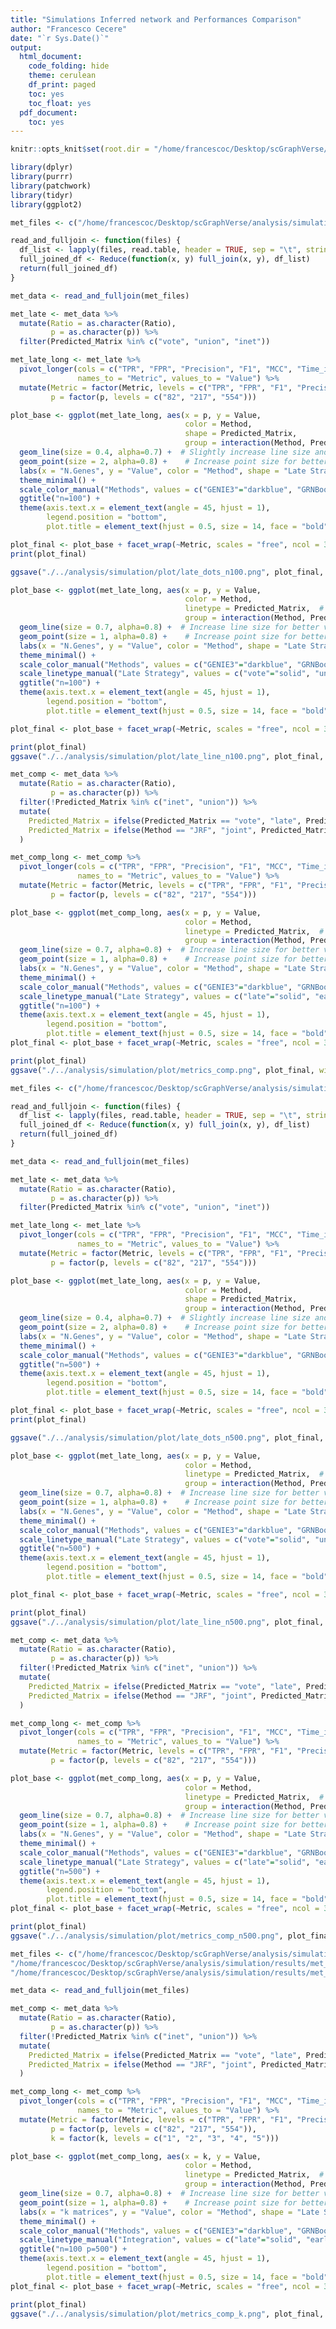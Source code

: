 ```yaml
---
title: "Simulations Inferred network and Performances Comparison"
author: "Francesco Cecere"
date: "`r Sys.Date()`"
output:
  html_document:
    code_folding: hide
    theme: cerulean
    df_print: paged
    toc: yes
    toc_float: yes
  pdf_document:
    toc: yes
---
```


```r
knitr::opts_knit$set(root.dir = "/home/francescoc/Desktop/scGraphVerse/analysis/simulation/results",message=FALSE, warning=FALSE)
```

```r
library(dplyr)
library(purrr)
library(patchwork)
library(tidyr)
library(ggplot2)
```


```r
met_files <- c("/home/francescoc/Desktop/scGraphVerse/analysis/simulation/results/met_n100_p100.txt", "/home/francescoc/Desktop/scGraphVerse/analysis/simulation/results/met_n100_p200.txt", "/home/francescoc/Desktop/scGraphVerse/analysis/simulation/results/met_n100_p500.txt")

read_and_fulljoin <- function(files) {
  df_list <- lapply(files, read.table, header = TRUE, sep = "\t", stringsAsFactors = FALSE)
  full_joined_df <- Reduce(function(x, y) full_join(x, y), df_list)
  return(full_joined_df)
}

met_data <- read_and_fulljoin(met_files)
```


```r
met_late <- met_data %>%
  mutate(Ratio = as.character(Ratio),
         p = as.character(p)) %>%
  filter(Predicted_Matrix %in% c("vote", "union", "inet"))

met_late_long <- met_late %>%
  pivot_longer(cols = c("TPR", "FPR", "Precision", "F1", "MCC", "Time_in_Minutes"), 
               names_to = "Metric", values_to = "Value") %>%
  mutate(Metric = factor(Metric, levels = c("TPR", "FPR", "F1", "Precision", "MCC", "Time_in_Minutes")),
         p = factor(p, levels = c("82", "217", "554")))

plot_base <- ggplot(met_late_long, aes(x = p, y = Value, 
                                       color = Method, 
                                       shape = Predicted_Matrix,
                                       group = interaction(Method, Predicted_Matrix))) +
  geom_line(size = 0.4, alpha=0.7) +  # Slightly increase line size and adjust transparency
  geom_point(size = 2, alpha=0.8) +    # Increase point size for better visibility
  labs(x = "N.Genes", y = "Value", color = "Method", shape = "Late Strategy") +
  theme_minimal() +
  scale_color_manual("Methods", values = c("GENIE3"="darkblue", "GRNBoost2"="forestgreen", "JRF"="purple")) +
  ggtitle("n=100") +
  theme(axis.text.x = element_text(angle = 45, hjust = 1),
        legend.position = "bottom",
        plot.title = element_text(hjust = 0.5, size = 14, face = "bold"))

plot_final <- plot_base + facet_wrap(~Metric, scales = "free", ncol = 3)
print(plot_final)

ggsave("./../analysis/simulation/plot/late_dots_n100.png", plot_final, width = 8, height = 5, dpi = 300, bg = "white")

plot_base <- ggplot(met_late_long, aes(x = p, y = Value, 
                                       color = Method, 
                                       linetype = Predicted_Matrix,  # Change to linetype
                                       group = interaction(Method, Predicted_Matrix))) +
  geom_line(size = 0.7, alpha=0.8) +  # Increase line size for better visibility
  geom_point(size = 1, alpha=0.8) +    # Increase point size for better visibility
  labs(x = "N.Genes", y = "Value", color = "Method", shape = "Late Strategy") +
  theme_minimal() +
  scale_color_manual("Methods", values = c("GENIE3"="darkblue", "GRNBoost2"="forestgreen", "JRF"="purple")) +
  scale_linetype_manual("Late Strategy", values = c("vote"="solid", "union"="dashed", "inet"="dotted")) +
  ggtitle("n=100") +
  theme(axis.text.x = element_text(angle = 45, hjust = 1),
        legend.position = "bottom",
        plot.title = element_text(hjust = 0.5, size = 14, face = "bold"))

plot_final <- plot_base + facet_wrap(~Metric, scales = "free", ncol = 3)

print(plot_final)
ggsave("./../analysis/simulation/plot/late_line_n100.png", plot_final, width = 8, height = 5, dpi = 300, bg = "white")

```

```r
met_comp <- met_data %>%
  mutate(Ratio = as.character(Ratio),
         p = as.character(p)) %>%
  filter(!Predicted_Matrix %in% c("inet", "union")) %>%
  mutate(
    Predicted_Matrix = ifelse(Predicted_Matrix == "vote", "late", Predicted_Matrix),
    Predicted_Matrix = ifelse(Method == "JRF", "joint", Predicted_Matrix)  # Replace JRF with joint
  )

met_comp_long <- met_comp %>%
  pivot_longer(cols = c("TPR", "FPR", "Precision", "F1", "MCC", "Time_in_Minutes"), 
               names_to = "Metric", values_to = "Value") %>%
  mutate(Metric = factor(Metric, levels = c("TPR", "FPR", "F1", "Precision", "MCC", "Time_in_Minutes")),
         p = factor(p, levels = c("82", "217", "554")))

plot_base <- ggplot(met_comp_long, aes(x = p, y = Value, 
                                       color = Method, 
                                       linetype = Predicted_Matrix,  # Change to linetype
                                       group = interaction(Method, Predicted_Matrix))) +
  geom_line(size = 0.7, alpha=0.8) +  # Increase line size for better visibility
  geom_point(size = 1, alpha=0.8) +    # Increase point size for better visibility
  labs(x = "N.Genes", y = "Value", color = "Method", shape = "Late Strategy") +
  theme_minimal() +
  scale_color_manual("Methods", values = c("GENIE3"="darkblue", "GRNBoost2"="forestgreen", "JRF"="purple")) +
  scale_linetype_manual("Late Strategy", values = c("late"="solid", "early"="dashed", "joint"="dotted")) +  # Custom line types
  ggtitle("n=100") +
  theme(axis.text.x = element_text(angle = 45, hjust = 1),
        legend.position = "bottom",
        plot.title = element_text(hjust = 0.5, size = 14, face = "bold"))
plot_final <- plot_base + facet_wrap(~Metric, scales = "free", ncol = 3)

print(plot_final)
ggsave("./../analysis/simulation/plot/metrics_comp.png", plot_final, width = 8, height = 5, dpi = 300, bg = "white")

```




```r
met_files <- c("/home/francescoc/Desktop/scGraphVerse/analysis/simulation/results/met_n500_p100.txt", "/home/francescoc/Desktop/scGraphVerse/analysis/simulation/results/met_n500_p200.txt", "/home/francescoc/Desktop/scGraphVerse/analysis/simulation/results/met_n500_p500.txt")

read_and_fulljoin <- function(files) {
  df_list <- lapply(files, read.table, header = TRUE, sep = "\t", stringsAsFactors = FALSE)
  full_joined_df <- Reduce(function(x, y) full_join(x, y), df_list)
  return(full_joined_df)
}

met_data <- read_and_fulljoin(met_files)
```


```r
met_late <- met_data %>%
  mutate(Ratio = as.character(Ratio),
         p = as.character(p)) %>%
  filter(Predicted_Matrix %in% c("vote", "union", "inet"))

met_late_long <- met_late %>%
  pivot_longer(cols = c("TPR", "FPR", "Precision", "F1", "MCC", "Time_in_Minutes"), 
               names_to = "Metric", values_to = "Value") %>%
  mutate(Metric = factor(Metric, levels = c("TPR", "FPR", "F1", "Precision", "MCC", "Time_in_Minutes")),
         p = factor(p, levels = c("82", "217", "554")))

plot_base <- ggplot(met_late_long, aes(x = p, y = Value, 
                                       color = Method, 
                                       shape = Predicted_Matrix,
                                       group = interaction(Method, Predicted_Matrix))) +
  geom_line(size = 0.4, alpha=0.7) +  # Slightly increase line size and adjust transparency
  geom_point(size = 2, alpha=0.8) +    # Increase point size for better visibility
  labs(x = "N.Genes", y = "Value", color = "Method", shape = "Late Strategy") +
  theme_minimal() +
  scale_color_manual("Methods", values = c("GENIE3"="darkblue", "GRNBoost2"="forestgreen", "JRF"="purple")) +
  ggtitle("n=500") +
  theme(axis.text.x = element_text(angle = 45, hjust = 1),
        legend.position = "bottom",
        plot.title = element_text(hjust = 0.5, size = 14, face = "bold"))

plot_final <- plot_base + facet_wrap(~Metric, scales = "free", ncol = 3)
print(plot_final)

ggsave("./../analysis/simulation/plot/late_dots_n500.png", plot_final, width = 8, height = 5, dpi = 300, bg = "white")

plot_base <- ggplot(met_late_long, aes(x = p, y = Value, 
                                       color = Method, 
                                       linetype = Predicted_Matrix,  # Change to linetype
                                       group = interaction(Method, Predicted_Matrix))) +
  geom_line(size = 0.7, alpha=0.8) +  # Increase line size for better visibility
  geom_point(size = 1, alpha=0.8) +    # Increase point size for better visibility
  labs(x = "N.Genes", y = "Value", color = "Method", shape = "Late Strategy") +
  theme_minimal() +
  scale_color_manual("Methods", values = c("GENIE3"="darkblue", "GRNBoost2"="forestgreen", "JRF"="purple")) +
  scale_linetype_manual("Late Strategy", values = c("vote"="solid", "union"="dashed", "inet"="dotted")) +
  ggtitle("n=500") +
  theme(axis.text.x = element_text(angle = 45, hjust = 1),
        legend.position = "bottom",
        plot.title = element_text(hjust = 0.5, size = 14, face = "bold"))

plot_final <- plot_base + facet_wrap(~Metric, scales = "free", ncol = 3)

print(plot_final)
ggsave("./../analysis/simulation/plot/late_line_n500.png", plot_final, width = 8, height = 5, dpi = 300, bg = "white")

```

```r
met_comp <- met_data %>%
  mutate(Ratio = as.character(Ratio),
         p = as.character(p)) %>%
  filter(!Predicted_Matrix %in% c("inet", "union")) %>%
  mutate(
    Predicted_Matrix = ifelse(Predicted_Matrix == "vote", "late", Predicted_Matrix),
    Predicted_Matrix = ifelse(Method == "JRF", "joint", Predicted_Matrix)  # Replace JRF with joint
  )

met_comp_long <- met_comp %>%
  pivot_longer(cols = c("TPR", "FPR", "Precision", "F1", "MCC", "Time_in_Minutes"), 
               names_to = "Metric", values_to = "Value") %>%
  mutate(Metric = factor(Metric, levels = c("TPR", "FPR", "F1", "Precision", "MCC", "Time_in_Minutes")),
         p = factor(p, levels = c("82", "217", "554")))

plot_base <- ggplot(met_comp_long, aes(x = p, y = Value, 
                                       color = Method, 
                                       linetype = Predicted_Matrix,  # Change to linetype
                                       group = interaction(Method, Predicted_Matrix))) +
  geom_line(size = 0.7, alpha=0.8) +  # Increase line size for better visibility
  geom_point(size = 1, alpha=0.8) +    # Increase point size for better visibility
  labs(x = "N.Genes", y = "Value", color = "Method", shape = "Late Strategy") +
  theme_minimal() +
  scale_color_manual("Methods", values = c("GENIE3"="darkblue", "GRNBoost2"="forestgreen", "JRF"="purple")) +
  scale_linetype_manual("Late Strategy", values = c("late"="solid", "early"="dashed", "joint"="dotted")) +  # Custom line types
  ggtitle("n=500") +
  theme(axis.text.x = element_text(angle = 45, hjust = 1),
        legend.position = "bottom",
        plot.title = element_text(hjust = 0.5, size = 14, face = "bold"))
plot_final <- plot_base + facet_wrap(~Metric, scales = "free", ncol = 3)

print(plot_final)
ggsave("./../analysis/simulation/plot/metrics_comp_n500.png", plot_final, width = 8, height = 5, dpi = 300, bg = "white")

```

```r
met_files <- c("/home/francescoc/Desktop/scGraphVerse/analysis/simulation/results/met_n100_p500_k1.txt", "/home/francescoc/Desktop/scGraphVerse/analysis/simulation/results/met_n100_p500_k2.txt", "/home/francescoc/Desktop/scGraphVerse/analysis/simulation/results/met_n100_p500_k3.txt",
"/home/francescoc/Desktop/scGraphVerse/analysis/simulation/results/met_n100_p500_k4.txt",
"/home/francescoc/Desktop/scGraphVerse/analysis/simulation/results/met_n100_p500_k5.txt")

met_data <- read_and_fulljoin(met_files)

met_comp <- met_data %>%
  mutate(Ratio = as.character(Ratio),
         p = as.character(p)) %>%
  filter(!Predicted_Matrix %in% c("inet", "union")) %>%
  mutate(
    Predicted_Matrix = ifelse(Predicted_Matrix == "vote", "late", Predicted_Matrix),
    Predicted_Matrix = ifelse(Method == "JRF", "joint", Predicted_Matrix)  # Replace JRF with joint
  )

met_comp_long <- met_comp %>%
  pivot_longer(cols = c("TPR", "FPR", "Precision", "F1", "MCC", "Time_in_Minutes"), 
               names_to = "Metric", values_to = "Value") %>%
  mutate(Metric = factor(Metric, levels = c("TPR", "FPR", "F1", "Precision", "MCC", "Time_in_Minutes")),
         p = factor(p, levels = c("82", "217", "554")),
         k = factor(k, levels = c("1", "2", "3", "4", "5")))

plot_base <- ggplot(met_comp_long, aes(x = k, y = Value, 
                                       color = Method, 
                                       linetype = Predicted_Matrix,  # Change to linetype
                                       group = interaction(Method, Predicted_Matrix))) +
  geom_line(size = 0.7, alpha=0.8) +  # Increase line size for better visibility
  geom_point(size = 1, alpha=0.8) +    # Increase point size for better visibility
  labs(x = "k matrices", y = "Value", color = "Method", shape = "Late Strategy") +
  theme_minimal() +
  scale_color_manual("Methods", values = c("GENIE3"="darkblue", "GRNBoost2"="forestgreen", "JRF"="purple")) +
  scale_linetype_manual("Integration", values = c("late"="solid", "early"="dashed", "joint"="dotted")) +  # Custom line types
  ggtitle("n=100 p=500") +
  theme(axis.text.x = element_text(angle = 45, hjust = 1),
        legend.position = "bottom",
        plot.title = element_text(hjust = 0.5, size = 14, face = "bold"))
plot_final <- plot_base + facet_wrap(~Metric, scales = "free", ncol = 3)

print(plot_final)
ggsave("./../analysis/simulation/plot/metrics_comp_k.png", plot_final, width = 8, height = 5, dpi = 300, bg = "white")

```



